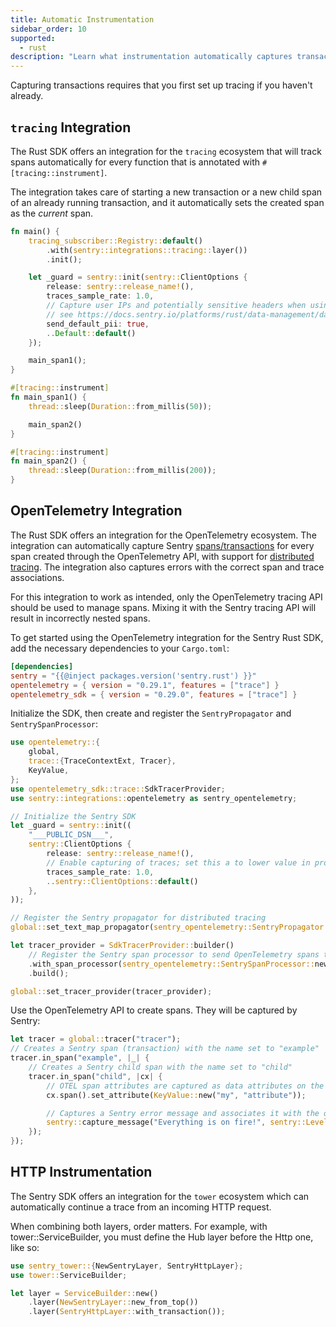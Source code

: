 ```yaml
---
title: Automatic Instrumentation
sidebar_order: 10
supported:
  - rust
description: "Learn what instrumentation automatically captures transactions."
---
```


<Alert>

Capturing transactions requires that you first <PlatformLink to="/tracing/">set up tracing</PlatformLink> if you haven't already.

</Alert>

## `tracing` Integration

The Rust SDK offers an integration for the `tracing` ecosystem that will track spans automatically for every function that is annotated with `#[tracing::instrument]`.

The integration takes care of starting a new transaction or a new child span of an already running transaction, and it automatically sets the created span as the _current_ span.

```rust
fn main() {
    tracing_subscriber::Registry::default()
        .with(sentry::integrations::tracing::layer())
        .init();

    let _guard = sentry::init(sentry::ClientOptions {
        release: sentry::release_name!(),
        traces_sample_rate: 1.0,
        // Capture user IPs and potentially sensitive headers when using HTTP server integrations
        // see https://docs.sentry.io/platforms/rust/data-management/data-collected for more info
        send_default_pii: true,
        ..Default::default()
    });

    main_span1();
}

#[tracing::instrument]
fn main_span1() {
    thread::sleep(Duration::from_millis(50));

    main_span2()
}

#[tracing::instrument]
fn main_span2() {
    thread::sleep(Duration::from_millis(200));
}
```

## OpenTelemetry Integration

The Rust SDK offers an integration for the OpenTelemetry ecosystem.
The integration can automatically capture Sentry [spans/transactions](/concepts/key-terms/tracing/distributed-tracing/#traces-transactions-and-spans) for every span created through the OpenTelemetry API, with support for [distributed tracing](/concepts/key-terms/tracing/distributed-tracing/).
The integration also captures errors with the correct span and trace associations.

For this integration to work as intended, only the OpenTelemetry tracing API should be used to manage spans.
Mixing it with the Sentry tracing API will result in incorrectly nested spans.

To get started using the OpenTelemetry integration for the Sentry Rust SDK, add the necessary dependencies to your `Cargo.toml`:
```toml {filename:Cargo.toml}
[dependencies]
sentry = "{{@inject packages.version('sentry.rust') }}"
opentelemetry = { version = "0.29.1", features = ["trace"] }
opentelemetry_sdk = { version = "0.29.0", features = ["trace"] }
```

Initialize the SDK, then create and register the `SentryPropagator` and `SentrySpanProcessor`:

```rust
use opentelemetry::{
    global,
    trace::{TraceContextExt, Tracer},
    KeyValue,
};
use opentelemetry_sdk::trace::SdkTracerProvider;
use sentry::integrations::opentelemetry as sentry_opentelemetry;

// Initialize the Sentry SDK
let _guard = sentry::init((
    "___PUBLIC_DSN___",
    sentry::ClientOptions {
        release: sentry::release_name!(),
        // Enable capturing of traces; set this a to lower value in production.
        traces_sample_rate: 1.0,
        ..sentry::ClientOptions::default()
    },
));

// Register the Sentry propagator for distributed tracing
global::set_text_map_propagator(sentry_opentelemetry::SentryPropagator::new());

let tracer_provider = SdkTracerProvider::builder()
    // Register the Sentry span processor to send OpenTelemetry spans to Sentry
    .with_span_processor(sentry_opentelemetry::SentrySpanProcessor::new())
    .build();

global::set_tracer_provider(tracer_provider);
```

Use the OpenTelemetry API to create spans. They will be captured by Sentry:

```rust
let tracer = global::tracer("tracer");
// Creates a Sentry span (transaction) with the name set to "example"
tracer.in_span("example", |_| {
    // Creates a Sentry child span with the name set to "child"
    tracer.in_span("child", |cx| {
        // OTEL span attributes are captured as data attributes on the Sentry span
        cx.span().set_attribute(KeyValue::new("my", "attribute"));

        // Captures a Sentry error message and associates it with the ongoing child span
        sentry::capture_message("Everything is on fire!", sentry::Level::Error);
    });
});
```

## HTTP Instrumentation

The Sentry SDK offers an integration for the `tower` ecosystem which can automatically continue a trace from an incoming HTTP request.

When combining both layers, order matters. For example, with tower::ServiceBuilder, you must define the Hub layer before the Http one, like so:

```rust
use sentry_tower::{NewSentryLayer, SentryHttpLayer};
use tower::ServiceBuilder;

let layer = ServiceBuilder::new()
    .layer(NewSentryLayer::new_from_top())
    .layer(SentryHttpLayer::with_transaction());
```
